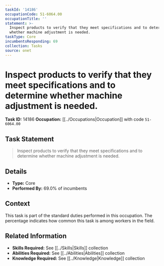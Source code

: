 ```yaml
---
taskId: '14186'
occupationCode: 51-6064.00
occupationTitle: ''
statement: >-
  Inspect products to verify that they meet specifications and to determine
  whether machine adjustment is needed.
taskType: Core
incumbentsResponding: 69
collection: Tasks
source: onet
---
```

# Inspect products to verify that they meet specifications and to determine whether machine adjustment is needed.

**Task ID:** 14186
**Occupation:** [[../Occupations|Occupation]] with code `51-6064.00`

## Task Statement

> Inspect products to verify that they meet specifications and to determine whether machine adjustment is needed.

## Details

- **Type:** Core
- **Performed By:** 69.0% of incumbents

## Context

This task is part of the standard duties performed in this occupation. The percentage indicates how common this task is among workers in the field.

## Related Information

- **Skills Required:** See [[../Skills|Skills]] collection
- **Abilities Required:** See [[../Abilities|Abilities]] collection
- **Knowledge Required:** See [[../Knowledge|Knowledge]] collection
